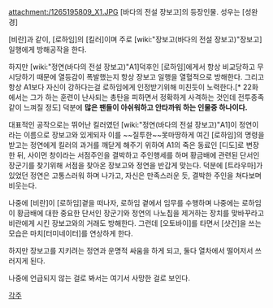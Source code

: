 attachment:/1265195809_X1.JPG
[바다의 전설 장보고]의 등장인물. 성우는 [성완경]

[비란]과 같이, [로하임]의 [킬러]이며  주로 [wiki:"장보고(바다의 전설 장보고)"장보고] 일행에게 방해공작을 한다.

하지만 [wiki:"정연(바다의 전설 장보고)"A1]덕후인 [로하임]에게서 항상 비교당하고 무시당하기 때문에 열등감이 폭발했는지 항상 장보고 일행을 열혈적으로 방해한다. 그리고 항상 A1보다 자신이 강하다는걸 로하임에게 인정받기위해 미친듯이 노력한다.[* 22화에서는 그가 하는 훈련이 난사되는 총탄을 피하면서 정확하게 사격하는 것인데 전투종족같이 느껴질 정도]
덕분에 '''많은 팬들이 아쉬워하고 안타까워 하는 인물중 하나이다.'''

대표적인 공작으로는 뛰어난 킬러였던 [wiki:"정연(바다의 전설 장보고)"A1]이 정연이라는 이름으로 장보고와 있게되자 이를 ~~질투한~~못마땅하게 여긴 [로하임]의 명령을 받고는 정연에게 킬러의 과거를 깨닫게 해주기 위하여 A1의 죽은 동료인 [디도]로 변장 한 뒤, 사이먼 창이라는 서점주인을 결박하고 주인행세를 하며 황금배에 관련된 단서인 장군기를 찾기위해 서점을 찾아온 장보고와 정연을 반갑게 맞는다. 덕분에 [트라우마]가 있었던 정연은 고통스러워 하며 나가고, 자신은 만족스러운 듯, 결박한 주인을 쳐다보며 비웃는다.

나중에 [비란]이 [로하임]곁을 떠나자, 로하임 곁에서 임무를 수행하며 나중에는 로하임이 황금배에 대한 중요한 단서인 장군기와 정연의 나노칩을 제거하는 장치를 맞바꾸라고 비란에게 시킨 장보고와의 거래도 방해한다. 그런데 [오토바이]를 타면서 [샷건]을 쓰는 모습은 마치[터미네이터]를 연상하게 한다.

하지만 장보고를 지키려는 정연과 운명적 싸움을 하게 되고, 둘다 열차에서 떨어저서 쓰러지게 된다. 

나중에 언급되지 않는 걸로 봐서는 여기서 사망한 걸로 보인다.

[[각주]]
